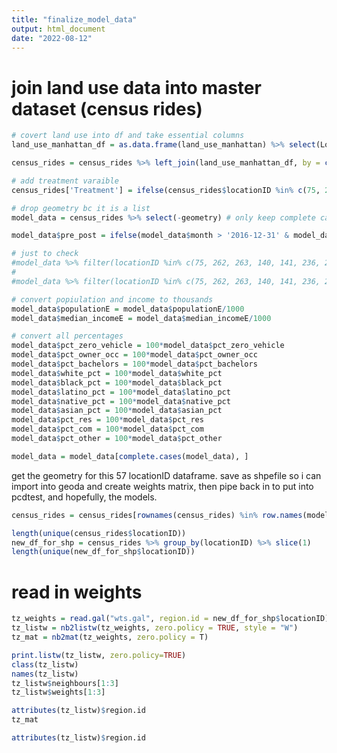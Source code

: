 ```yaml
---
title: "finalize_model_data"
output: html_document
date: "2022-08-12"
---
```


# join land use data into master dataset (census rides) 
```r
# covert land use into df and take essential columns 
land_use_manhattan_df = as.data.frame(land_use_manhattan) %>% select(LocationID, pct_res, pct_com, pct_other)

census_rides = census_rides %>% left_join(land_use_manhattan_df, by = c("locationID" = "LocationID"))

# add treatment varaible
census_rides['Treatment'] = ifelse(census_rides$locationID %in% c(75, 262, 263, 140, 141, 236, 237), 1, 0)
```

```r
# drop geometry bc it is a list
model_data = census_rides %>% select(-geometry) # only keep complete cases that can be modelled

model_data$pre_post = ifelse(model_data$month > '2016-12-31' & model_data$month < "2017-12-31", 1, 0)

# just to check
#model_data %>% filter(locationID %in% c(75, 262, 263, 140, 141, 236, 237)) %>% filter(month > '2015-12-31' & month < "2016-12-31") %>% select(Treatment)
# 
#model_data %>% filter(locationID %in% c(75, 262, 263, 140, 141, 236, 237)) %>% filter(month > '2016-12-31' & month < "2017-12-31") %>% select(Treatment)

# convert popiulation and income to thousands
model_data$populationE = model_data$populationE/1000
model_data$median_incomeE = model_data$median_incomeE/1000

# convert all percentages 
model_data$pct_zero_vehicle = 100*model_data$pct_zero_vehicle
model_data$pct_owner_occ = 100*model_data$pct_owner_occ
model_data$pct_bachelors = 100*model_data$pct_bachelors
model_data$white_pct = 100*model_data$white_pct
model_data$black_pct = 100*model_data$black_pct
model_data$latino_pct = 100*model_data$latino_pct
model_data$native_pct = 100*model_data$native_pct
model_data$asian_pct = 100*model_data$asian_pct
model_data$pct_res = 100*model_data$pct_res
model_data$pct_com = 100*model_data$pct_com
model_data$pct_other = 100*model_data$pct_other

model_data = model_data[complete.cases(model_data), ]
```

get the geometry for this 57 locationID dataframe. save as shpefile so i can import into geoda and create weights matrix, then pipe back in to put into pcdtest, and hopefully, the models. 
```r
census_rides = census_rides[rownames(census_rides) %in% row.names(model_data), ]

length(unique(census_rides$locationID))
new_df_for_shp = census_rides %>% group_by(locationID) %>% slice(1)
length(unique(new_df_for_shp$locationID))
```

# read in weights
```r
tz_weights = read.gal("wts.gal", region.id = new_df_for_shp$locationID)
tz_listw = nb2listw(tz_weights, zero.policy = TRUE, style = "W")
tz_mat = nb2mat(tz_weights, zero.policy = T)

print.listw(tz_listw, zero.policy=TRUE)
class(tz_listw)
names(tz_listw)
tz_listw$neighbours[1:3]
tz_listw$weights[1:3]

attributes(tz_listw)$region.id
tz_mat

attributes(tz_listw)$region.id
```

